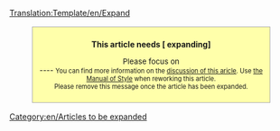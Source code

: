 <noinclude>[[Translation:Template/en/Expand]]</noinclude><div style="background: #ffffaa; border: 1px solid #aaaaaa; padding: 6pt; margin: 12pt 8%; width: 80%">
<center>'''This article needs [{{SERVER}}{{localurl:{{NAMESPACE}}:{{PAGENAME}}|action=edit}} expanding] '''</center>
<div style="text-align: center; font-size: 95%">Please focus on '''{{{1}}}'''<br>
----
<small>You can find more information on the [[Discussion:{{PAGENAME}}|discussion of this aricle]]. Use [[en/Wiki/Manual of Style|the Manual of Style]] when reworking this article.<br>Please remove this message once the article has been expanded.</small></div></div>
<includeonly>[[Category:en/Articles to be expanded]]</includeonly>